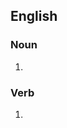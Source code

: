 {{also|fläsks}}
==English==

===Noun===
{{head|en|noun form}}

# {{plural of|flask|lang=en}}

===Verb===
{{head|en|verb form}}

# {{en-third-person singular of|flask}}